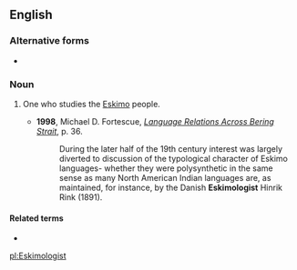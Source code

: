 ==English==

===Alternative forms===
* {{l|en|eskimologist}}

===Noun===
{{en-noun}}

# {{label|en|rare}} One who studies the [[Eskimo]] people.
#* '''1998''', Michael D. Fortescue, ''[http://books.google.com/books?id=Su_xVd0gTOcC&pg=PA36&dq=Eskimologist&sig=C8CpPQLAXnlUg3qbL6GoQSvMpAk Language Relations Across Bering Strait]'', p. 36.
#*: During the later half of the 19th century interest was largely diverted to discussion of the typological character of Eskimo languages- whether they were polysynthetic in the same sense as many North American Indian languages are, as maintained, for instance, by the Danish '''Eskimologist''' Hinrik Rink (1891).

====Related terms====
* {{l|en|Eskimology}}

[[pl:Eskimologist]]